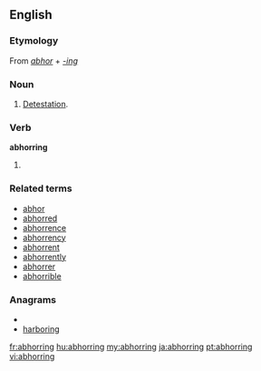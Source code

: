 ==English==

===Etymology===
From ''[[abhor]]'' + ''[[-ing]]''

===Noun===
{{en-noun|-|s}}
# [[detestation|Detestation]].

===Verb===
'''abhorring'''
# {{present participle of|[[abhor]]}}

===Related terms===
*[[abhor]]
*[[abhorred]]
*[[abhorrence]]
*[[abhorrency]]
*[[abhorrent]]
*[[abhorrently]]
*[[abhorrer]]
*[[abhorrible]]

===Anagrams===
* {{alphagram|abghinorr}}
* [[harboring#English|harboring]]

[[fr:abhorring]]
[[hu:abhorring]]
[[my:abhorring]]
[[ja:abhorring]]
[[pt:abhorring]]
[[vi:abhorring]]